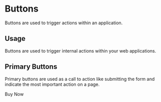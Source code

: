
<Meta title="Buttons" component={PrimaryButton} />

# Buttons

Buttons are used to trigger actions within an application.

## Usage

Buttons are used to trigger internal actions within your web applications.

## Primary Buttons

Primary buttons are used as a call to action like submitting the form and indicate the most important action on a page.

<Preview withToolbar>
  <Story name="primary">
    <PrimaryButton onClick={action("button-click")}>Buy Now</PrimaryButton>
  </Story>
</Preview>

<!-- ## Secondary Buttons

Primary buttons are used as a call to action and indicate the important actions on a page.

<Preview withToolbar>
  <Story name="secondary">
    <SecondaryButton>Back</SecondaryButton>
  </Story>
</Preview> -->
